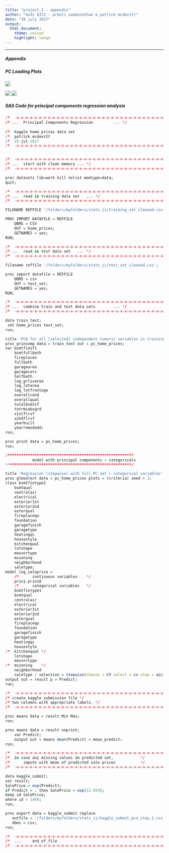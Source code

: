 ```yaml
---
title: "project_2 - appendix"
author: "msds 6372 - preeti swaminathan & patrick mcdevitt"
date: "30 july 2017"
output:
  html_document:
    theme: united
    highlight: tango
--- 
```




\pagebreak  

<P style="page-break-before: always">  

***

##### __Appendix__  

\pagebreak  

<P style="page-break-before: always">  
	
	
##### __PC Loading Plots__  

![](../pca/loading_1_2.png)  
 
![](../pca/loading_1_3.png)
![](../pca/loading_1_4.png)

##### __SAS Code for principal components regression analysis__  

```r

/*	-=-=-=-=-=-=-=-=-=-=-=-=-=-=-=-=-=-=-=-=-=-=-=-=-=-=-=-=-=-=-=-=-=-=-=-=- */
/* ...	Principal Components Regression			... */
	
/*	kaggle home prices data set
/*	patrick mcdevitt
/*	29-jul-2017
/*	-=-=-=-=-=-=-=-=-=-=-=-=-=-=-=-=-=-=-=-=-=-=-=-=-=-=-=-=-=-=-=-=-=-=-=-=- */


/*	-=-=-=-=-=-=-=-=-=-=-=-=-=-=-=-=-=-=-=-=-=-=-=-=-=-=-=-=-=-=-=-=-=-=-=-=- */
/* ...	start with clean memory	... */
/*	-=-=-=-=-=-=-=-=-=-=-=-=-=-=-=-=-=-=-=-=-=-=-=-=-=-=-=-=-=-=-=-=-=-=-=-=- */

proc datasets lib=work kill nolist memtype=data;
quit;

/*	-=-=-=-=-=-=-=-=-=-=-=-=-=-=-=-=-=-=-=-=-=-=-=-=-=-=-=-=-=-=-=-=-=-=-=-=- */
/* ...	read in training data set	... */
/*	-=-=-=-=-=-=-=-=-=-=-=-=-=-=-=-=-=-=-=-=-=-=-=-=-=-=-=-=-=-=-=-=-=-=-=-=- */

FILENAME REFFILE '/folders/myfolders/stats_ii/training_set_cleaned.csv';

PROC IMPORT DATAFILE = REFFILE
	DBMS = CSV
	OUT = home_prices;
	GETNAMES = yes;
RUN;

/*	-=-=-=-=-=-=-=-=-=-=-=-=-=-=-=-=-=-=-=-=-=-=-=-=-=-=-=-=-=-=-=-=-=-=-=-=- */
/* ...	read in test data set	... */
/*	-=-=-=-=-=-=-=-=-=-=-=-=-=-=-=-=-=-=-=-=-=-=-=-=-=-=-=-=-=-=-=-=-=-=-=-=- */

filename reffile '/folders/myfolders/stats_ii/test_set_cleaned.csv';

proc import datafile = REFFILE
	DBMS = csv
	OUT = test_set;
	GETNAMES = yes;
RUN;

/*	-=-=-=-=-=-=-=-=-=-=-=-=-=-=-=-=-=-=-=-=-=-=-=-=-=-=-=-=-=-=-=-=-=-=-=-=- */
/* ...	combine train and test data sets		... */
/*	-=-=-=-=-=-=-=-=-=-=-=-=-=-=-=-=-=-=-=-=-=-=-=-=-=-=-=-=-=-=-=-=-=-=-=-=- */

data train_test;
 set home_prices test_set;
run;

title 'PCA for all (selected) independent numeric variables in training set';
proc princomp data = train_test out = pc_home_prices;
var bsmtfinsf1
	bsmtfullbath
	fireplaces
	fullbath
	garagearea
	garagecars
	halfbath
	log_grlivarea
	log_lotarea
	log_lotfrontage
	overallcond
	overallqual
	totalbsmtsf
	totrmsabvgrd
	x1stflrsf
	x2ndflrsf
	yearbuilt
	yearremodadd;
run;

proc print data = pc_home_prices;
run;

/********************************************************
			model with principal components + categoricals
********************************************************/

title 'Regression (stepwise) with full PC set + categorical variables';
proc glmselect data = pc_home_prices plots = (criteria) seed = 3;
class bsmtfintype1
	bsmtqual
	centralair
	electrical
	exterior1st
	exterior2nd
	exterqual
	fireplacequ
	foundation
	garagefinish
	garagetype
	heatingqc
	housestyle
	kitchenqual
	lotshape
	masvnrtype
	mszoning
	neighborhood
	saletype;	
model log_saleprice = 
	/*		continuous variables	*/
	prin1-prin18
	/*		categorical variables	*/
	bsmtfintype1
	bsmtqual
	centralair
	electrical
	exterior1st
	exterior2nd
	exterqual
	fireplacequ
	foundation
	garagefinish
	garagetype
	heatingqc
	housestyle
/*	kitchenqual	*/
	lotshape
	masvnrtype
/*	mszoning 	*/
	neighborhood
	saletype / selection = stepwise(choose = CV select = cv stop = aic);
output out = result p = Predict;
run;

/*	-=-=-=-=-=-=-=-=-=-=-=-=-=-=-=-=-=-=-=-=-=-=-=-=-=-=-=-=-=-=-=-=-=-=-=-=- */
/* create kaggle submission file */
/* two columns with appropriate labels. */
/*	-=-=-=-=-=-=-=-=-=-=-=-=-=-=-=-=-=-=-=-=-=-=-=-=-=-=-=-=-=-=-=-=-=-=-=-=- */

proc means data = result Min Max;
run;

proc means data = result noprint;
	var Predict;
    output out = means mean(Predict) = mean_predict;
run;

/*	-=-=-=-=-=-=-=-=-=-=-=-=-=-=-=-=-=-=-=-=-=-=-=-=-=-=-=-=-=-=-=-=-=-=-=-=- */
/* 	in case any missing values in predicted set,			*/
/*		impute with mean of predicted sale prices			*/
/*	-=-=-=-=-=-=-=-=-=-=-=-=-=-=-=-=-=-=-=-=-=-=-=-=-=-=-=-=-=-=-=-=-=-=-=-=- */

data kaggle_submit;
set result;
SalePrice = exp(Predict);
if Predict = . then SalePrice = exp(12.024);
keep id SalePrice;
where id > 1460;
run;

proc export data = kaggle_submit replace
   outfile = '/folders/myfolders/stats_ii/kaggle_submit_pca_step.1.csv'
   dbms = csv;
run;

/*	-=-=-=-=-=-=-=-=-=-=-=-=-=-=-=-=-=-=-=-=-=-=-=-=-=-=-=-=-=-=-=-=-=-=-=-=- */
/* 	...		end_of_file														*/
/*	-=-=-=-=-=-=-=-=-=-=-=-=-=-=-=-=-=-=-=-=-=-=-=-=-=-=-=-=-=-=-=-=-=-=-=-=- */



```

